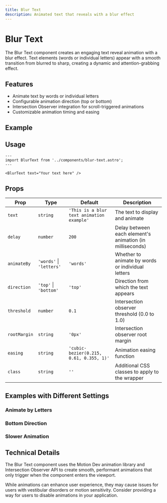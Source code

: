```yaml
---
title: Blur Text
description: Animated text that reveals with a blur effect
---
```



# Blur Text

The Blur Text component creates an engaging text reveal animation with a blur effect. Text elements (words or individual letters) appear with a smooth transition from blurred to sharp, creating a dynamic and attention-grabbing effect.

## Features

- Animate text by words or individual letters
- Configurable animation direction (top or bottom)
- Intersection Observer integration for scroll-triggered animations
- Customizable animation timing and easing

## Example

<BlurText text="This text animates with a blur effect" />

## Usage

```astro
---
import BlurText from '../components/blur-text.astro';
---

<BlurText text="Your text here" />
```

## Props

| Prop | Type | Default | Description |
|------|------|---------|-------------|
| `text` | `string` | `'This is a blur text animation example'` | The text to display and animate |
| `delay` | `number` | `200` | Delay between each element's animation (in milliseconds) |
| `animateBy` | `'words'` \| `'letters'` | `'words'` | Whether to animate by words or individual letters |
| `direction` | `'top'` \| `'bottom'` | `'top'` | Direction from which the text appears |
| `threshold` | `number` | `0.1` | Intersection observer threshold (0.0 to 1.0) |
| `rootMargin` | `string` | `'0px'` | Intersection observer root margin |
| `easing` | `string` | `'cubic-bezier(0.215, 0.61, 0.355, 1)'` | Animation easing function |
| `class` | `string` | `''` | Additional CSS classes to apply to the wrapper |

## Examples with Different Settings

### Animate by Letters

<BlurText 
  text="Letter by letter animation" 
  animateBy="letters" 
  delay={50}
/>

### Bottom Direction

<BlurText 
  text="Animating from the bottom" 
  direction="bottom" 
/>

### Slower Animation

<BlurText 
  text="This animation has a longer delay between words" 
  delay={400}
/>

## Technical Details

The Blur Text component uses the Motion Dev animation library and Intersection Observer API to create smooth, performant animations that only trigger when the component enters the viewport.

<Card title="Accessibility Note">
  While animations can enhance user experience, they may cause issues for users with vestibular disorders or motion sensitivity. Consider providing a way for users to disable animations in your application.
</Card>
